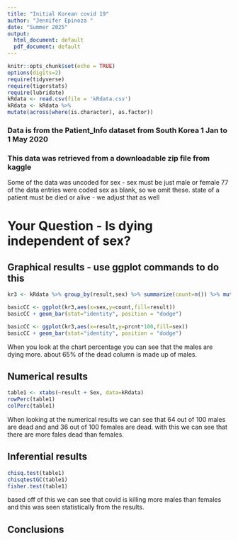 ```yaml
---
title: "Initial Korean covid 19"
author: "Jennifer Epinoza "
date: "Summer 2025"
output:
  html_document: default
  pdf_document: default
---
```


```r
knitr::opts_chunk$set(echo = TRUE)
options(digits=2)
require(tidyverse)
require(tigerstats)
require(lubridate)
kRdata <- read.csv(file = 'kRdata.csv')
kRdata <- kRdata %>%
mutate(across(where(is.character), as.factor))

```
### Data is from the Patient_Info dataset from South Korea 1 Jan to 1 May 2020
### This data was retrieved from a downloadable zip file from kaggle

Some of the data was uncoded for sex - sex must be just male or female
77 of the data entries were coded sex  as blank, so we omit these.
state of a patient must be died or alive - we adjust that as well   
  
# Your Question - Is dying independent of sex?






## Graphical results - use ggplot commands to do this 

```r
kr3 <- kRdata %>% group_by(result,sex) %>% summarize(count=n()) %>% mutate(prcnt=count/sum(count))
```


  
  
```r
basicCC <- ggplot(kr3,aes(x=sex,y=count,fill=result)) 
basicCC + geom_bar(stat="identity", position = "dodge")
```

```r
basicCC <- ggplot(kr3,aes(x=result,y=prcnt*100,fill=sex)) 
basicCC + geom_bar(stat="identity", position = "dodge")
```

When you look at the chart percentage you can see that the males are dying more. about 65% of the dead column is made up of males. 

## Numerical results

```r
table1 <- xtabs(~result + Sex, data=kRdata)
rowPerc(table1)
colPerc(table1)
```

When looking at the numerical results we can see that 64 out of 100 males are dead and and 36 out of 100 females are dead. with this we can see that there are more fales dead than females. 

## Inferential results 

```r
chisq.test(table1)
chisqtestGC(table1)
fisher.test(table1)
```

based off of this we can see that covid is killing more males than females and this was seen statistically from the results.

## Conclusions

